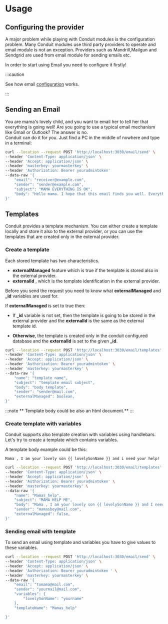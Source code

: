 # Usage

## Configuring the provider

A major problem while playing with Conduit modules is the configuration problem. Many Conduit modules use third party providers
to operate and email module is not an exception. Providers such as Mandrill,Mailgun and Sendgrid are used from email module for
sending emails etc. <br />

In order to start using  Email you need to configure it firstly!

:::caution

See how email [configuration](./config) works.

:::

## Sending an Email

You are mama's lovely child, and you want to email her to tell her that everything is going well!
Are you going to use a typical email mechanism like Gmail or Outlook? The answer is no.<br/>
Conduit can do it for you. Just find a PC in the middle of nowhere and type in a terminal:

``` bash title="Request"
curl --location --request POST 'http://localhost:3030/email/send' \
--header 'Content-Type: application/json' \
--header 'Accept: application/json' \
--header 'masterkey: yourmasterkey' \
--header 'Authorization: Bearer youradmintoken'
--data-raw '{
    "email": "receiver@example.com",
    "sender": "sender@example.com",
    "subject": "MAMA EVERYTHING IS OK",
    "body": "Hello mama. I hope that this email finds you well. Everything is ok."
}'
```

## Templates
Conduit provides a template mechanism. You can either create a template locally and store it also to the external provider,
or you can use the templates that are created only in the external provider.

### Create a template
Each stored template has two characteristics.
- **externalManaged** feature which is true if the template is stored also in the external provider.
- **externalId** , which is the template identification in the  external provider.

Before you send the request you need to know what **externalManaged** and **_id** variables are used for.

If **externalManaged** is set to true then:
- If **_id** variable is not set, then the template is going to be stored in the external provider
and the **externalId** is the same as the external template id.

- **Otherwise**, the template is created only in the conduit configured database and the **externalId**
is set to the given **_id**.


``` bash title="Request"
curl --location --request POST 'http://localhost:3030/email/templates' \
--header 'Content-Type: application/json' \
--header 'Accept: application/json' \
--header 'Authorization: Bearer youradmintoken' \
--header 'masterkey: yourmasterkey' \
--data-raw '{
    "name": "template name",
    "subject": "template email subject",
    "body": "body template",
    "sender": "sender@mail.com",
    "externalManaged": boolean,
}'
```

:::note
** Template body could be also an html document.**
:::

### Create template with variables

Conduit supports also template creation with variables using handlebars.
Let's try to create a template which contains variables.

A template body example could be this:

```
Mama , I am your lovely son {{ lovelySonName }} and i need your help!
```

``` bash title="Request"
curl --location --request POST 'http://localhost:3030/email/templates' \
--header 'Content-Type: application/json' \
--header 'Accept: application/json' \
--header 'Authorization: Bearer youradmintoken' \
--header 'masterkey: yourmasterkey' \
--data-raw '{
    "name": "Mamas_help",
    "subject": "MAMA HELP ME",
    "body": "Mama , I am your lovely son {{ lovelySonName }} and I need your help!",
    "sender": "mamasboy@mail.com",
    "externalManaged": false,
}'
```

### Sending email with template

To send an email using template and variables you have to give values to these variables.

```bash title="Request"
curl --location --request POST 'http://localhost:3030/email/send' \
--header 'Content-Type: application/json' \
--header 'Accept: application/json' \
--header 'Authorization: Bearer youradmintoken ' \
--header 'masterkey: yourmasterkey' \
--data-raw '{
    "email": "tomama@mail.com",
    "sender": "yourmail@mail.com",
    "variables": {
        "lovelySonName": "yourname"
    },
    "templateName": "Mamas_help"

}'
```
